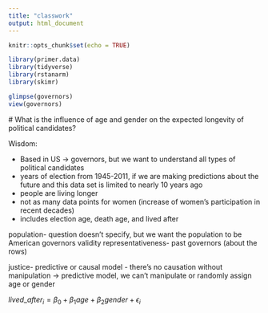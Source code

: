 ```yaml
---
title: "classwork"
output: html_document
---
```


```r
knitr::opts_chunk$set(echo = TRUE)

library(primer.data)
library(tidyverse) 
library(rstanarm)
library(skimr)
```


```r
glimpse(governors)
view(governors)
```

  #  What is the influence of age and gender on the expected longevity of political candidates?
  
  Wisdom:
  
  - Based in US -> governors, but we want to understand all types of political candidates
  - years of election from 1945-2011, if we are making predictions about the future and this data set is limited to nearly 10 years ago
  - people are living longer
  - not as many data points for women (increase of women's participation in recent decades)
  - includes election age, death age, and lived after
  
  population- question doesn't specify, but we want the population to be American governors
  validity
  representativeness- past governors (about the rows)
  
  justice- predictive or causal model
  - there's no causation without manipulation -> predictive model, we can't manipulate or randomly assign age or gender
  
  $lived\_after_{i} = \beta_0 + \beta_1 age + \beta_2 gender +\epsilon_{i}$
  
  